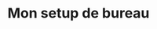 ---
title: "Mon setup de bureau"
description: "Mon setup de bureau"
tags:
  - "ordinateur"
  - "bureau"
  - "productivité"
heroPicture: "/images/mon-setup-de-bureau.jpg"
heroPictureAlt: "Mon setup de bureau"
heroImages:
  - "/images/mon-setup-de-bureau.jpg"
  - "/images/mon-setup-de-bureau.jpg"
  - "/images/mon-setup-de-bureau.jpg"
heroImagesAlt:
  - "Mon setup de bureau"
  - "Mon setup de bureau"
  - "Mon setup de bureau"
heroDescription: "Mon setup de bureau"
publishDate: "2019-01-01"
editDate: "2019-01-01"
---